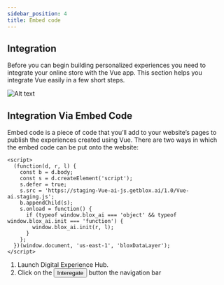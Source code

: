 ```yaml
---
sidebar_position: 4
title: Embed code
---
```




## Integration

Before you can begin building personalized experiences you need to integrate your online store with the Vue app. This section helps you integrate Vue easily in a few short steps.

![Alt text](https://d1r1e7xjkfj7nz.cloudfront.net/Screenshot+2023-04-06+at+7.38.18+AM.png 'a title')

## Integration Via Embed Code

Embed code is a piece of code that you’ll add to your website’s pages to publish the experiences created using Vue. There are two ways in which the embed code can be put onto the website:

```
<script>
  (function(d, r, l) {
    const b = d.body;
    const s = d.createElement('script');
    s.defer = true;
    s.src = 'https://staging-Vue-ai-js.getblox.ai/1.0/Vue-ai.staging.js';
    b.appendChild(s);
    s.onload = function() {
      if (typeof window.blox_ai === 'object' && typeof window.blox_ai.init === 'function') {
        window.blox_ai.init(r, l);
      }
    };
  })(window.document, 'us-east-1', 'bloxDataLayer');
</script>

```

1. Launch Digital Experience Hub.
2. Click on the <button> Interegate </button> button the navigation bar

